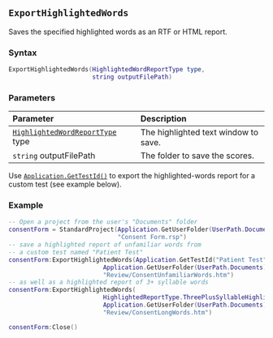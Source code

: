 ::: {.minipage data-latex="{\textwidth}"}
## `ExportHighlightedWords`

Saves\index{highlighted reports!exporting} the specified highlighted words as an RTF or HTML report.

### Syntax {-}

``` .lua
ExportHighlightedWords(HighlightedWordReportType type,
                       string outputFilePath)
```

### Parameters {-}

**Parameter** | **Description**
| :-- | :-- |
| [`HighlightedWordReportType`](#highlightedreporttype) type | The highlighted text window to save. |
| `string` outputFilePath | The folder to save the scores. |

:::: {.notesection data-latex=""}
Use [`Application.GetTestId()`](#gettestid) to export the highlighted-words report for a custom test (see example below).
::::

### Example\index{examples!exporting reports} {-}

``` .lua
-- Open a project from the user's "Documents" folder
consentForm = StandardProject(Application.GetUserFolder(UserPath.Documents) ..
                              "Consent Form.rsp")
-- save a highlighted report of unfamiliar words from
-- a custom test named "Patient Test"
consentForm:ExportHighlightedWords(Application.GetTestId("Patient Test"),
                          Application.GetUserFolder(UserPath.Documents) ..
                          "Review/ConsentUnfamiliarWords.htm")
-- as well as a highlighted report of 3+ syllable words
consentForm:ExportHighlightedWords(
                          HighlightedReportType.ThreePlusSyllableHighlightedWords,
                          Application.GetUserFolder(UserPath.Documents) ..
                          "Review/ConsentLongWords.htm")

consentForm:Close()
```
:::